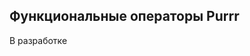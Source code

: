 ## Функциональные операторы Purrr {#sec-r-tools-purrr}

::: {.callout-important title="Состояние разработки"}
В разработке
:::

